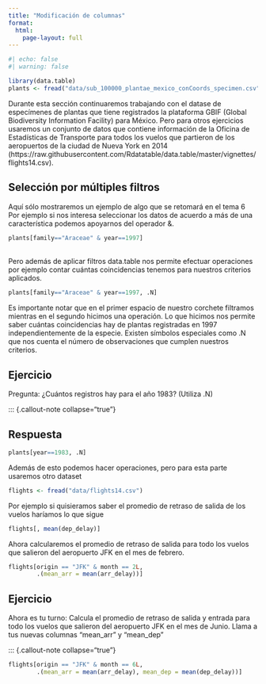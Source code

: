 ```yaml
---
title: "Modificación de columnas"
format: 
  html:
    page-layout: full 
---
```

```r
#| echo: false
#| warning: false

library(data.table)
plants <- fread("data/sub_100000_plantae_mexico_conCoords_specimen.csv")
```
Durante esta sección continuaremos trabajando con el datase de especímenes de plantas que tiene registrados la plataforma GBIF (Global Biodiversity Information Facility) para México. Pero para otros ejercicios usaremos un conjunto de datos que contiene información de la Oficina de Estadísticas de Transporte para todos los vuelos que partieron de los aeropuertos de la ciudad de Nueva York en 2014 (https://raw.githubusercontent.com/Rdatatable/data.table/master/vignettes/flights14.csv).

## Selección por múltiples filtros

Aquí sólo mostraremos un ejemplo de algo que se retomará en el tema 6 
Por ejemplo si nos interesa seleccionar los datos de acuerdo a más de una característica podemos apoyarnos del operador &.

```r
plants[family=="Araceae" & year==1997]
```

<br>
Pero además de aplicar filtros data.table nos permite efectuar operaciones por ejemplo contar cuántas coincidencias tenemos para nuestros criterios aplicados.

```r
plants[family=="Araceae" & year==1997, .N]
```
Es importante notar que en el primer espacio de nuestro corchete filtramos mientras en el segundo hicimos una operación. 
Lo que hicimos nos permite saber cuántas coincidencias hay de plantas registradas en 1997 independientemente de la especie. Existen símbolos especiales como .N que nos cuenta el número de observaciones que cumplen nuestros criterios.

::: {.callout-note collapse="true"}
## Ejercicio

Pregunta:
¿Cuántos registros hay para el año 1983? (Utiliza .N)
::: 

::: {.callout-note collapse="true"}

## Respuesta
```r
plants[year==1983, .N]
```
Además de esto podemos hacer operaciones, pero para esta parte usaremos otro dataset

```r
flights <- fread("data/flights14.csv")
```
Por ejemplo si quisieramos saber el promedio de retraso de salida de los vuelos haríamos lo que sigue

```r
flights[, mean(dep_delay)]
```

Ahora calcularemos el promedio de retraso de salida para todo los vuelos que salieron del aeropuerto JFK en el mes de febrero.

```r
flights[origin == "JFK" & month == 2L,
        .(mean_arr = mean(arr_delay))]
```
::: {.callout-note collapse="true"}
## Ejercicio

Ahora es tu turno: Calcula el promedio de retraso de salida y entrada para todo los vuelos que salieron del aeropuerto JFK en el mes de Junio. Llama a tus nuevas columnas "mean_arr" y "mean_dep"

::: 

::: {.callout-note collapse="true"}


```r
flights[origin == "JFK" & month == 6L,
        .(mean_arr = mean(arr_delay), mean_dep = mean(dep_delay))]
```



